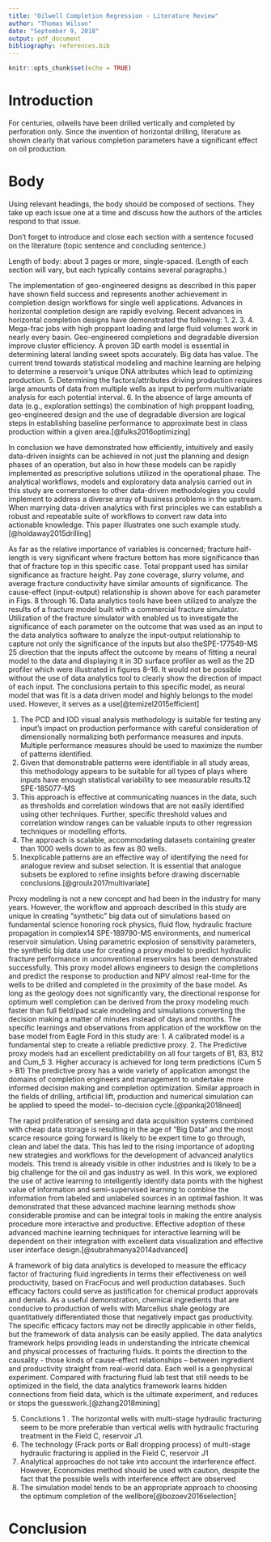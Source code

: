 ```yaml
---
title: "Oilwell Completion Regression - Literature Review"
author: "Thomas Wilson"
date: "September 9, 2018"
output: pdf_document
bibliography: references.bib
---
```


```r
knitr::opts_chunk$set(echo = TRUE)
```

<!-- 
*Total length of literature review should be about 4 single-spaced pages or more (not counting the references page.)*

*Documented in APA style, with section headings for major sections as well as subtopics*
-->

# Introduction

For centuries, oilwells have been drilled vertically and completed by perforation only. Since the invention of horizontal drilling, literature as shown clearly that various completion parameters have a significant effect on oil production. 

# Body
Using relevant headings, the body should be composed of sections. 
They take up each issue one at a time and discuss how the authors of the articles respond to that issue. 

Don’t forget to introduce and close each section with a sentence focused on the literature (topic sentence and concluding sentence.)

Length of body: about 3 pages or more, single-spaced. (Length of each section will vary, but each typically contains several paragraphs.)
 
 
 



The implementation of geo-engineered designs as described in this paper have shown field success and
represents another achievement in completion design workflows for single well applications. Advances in
horizontal completion design are rapidly evolving. Recent advances in horizontal completion designs have
demonstrated the following:
1.
2.
3.
4.
Mega-frac jobs with high proppant loading and large fluid volumes work in nearly every basin.
Geo-engineered completions and degradable diversion improve cluster efficiency.
A proven 3D earth model is essential in determining lateral landing sweet spots accurately.
Big data has value. The current trend towards statistical modeling and machine learning are helping
to determine a reservoir's unique DNA attributes which lead to optimizing production.
5. Determining the factors/attributes driving production requires large amounts of data from multiple
wells as input to perform multivariate analysis for each potential interval.
6. In the absence of large amounts of data (e.g., exploration settings) the combination of high proppant
loading, geo-engineered design and the use of degradable diversion are logical steps in establishing
baseline performance to approximate best in class production within a given area.[@fulks2016optimizing]


In conclusion we have demonstrated how efficiently, intuitively and easily data-driven insights can be
achieved in not just the planning and design phases of an operation, but also in how these models can be
rapidly implemented as prescriptive solutions utilized in the operational phase. The analytical workflows,
models and exploratory data analysis carried out in this study are cornerstones to other data-driven
methodologies you could implement to address a diverse array of business problems in the upstream.
When marrying data-driven analytics with first principles we can establish a robust and repeatable suite
of workflows to convert raw data into actionable knowledge. This paper illustrates one such example
study.[@holdaway2015drilling]

As far as the relative importance of variables is concerned; fracture half-length is very significant where fracture bottom has more significance than that of fracture top in this specific case. Total proppant used has similar significance as fracture height. Pay zone coverage, slurry volume, and average fracture conductivity have similar amounts of significance. The cause-effect (input-output) relationship is shown above for each parameter in Figs. 8 through 16. 
  Data analytics tools have been utilized to analyze the results of a fracture model built with a commercial fracture simulator. Utilization of the fracture simulator with enabled us to investigate the significance of each parameter on the outcome that was used as an input to the data analytics software to analyze the input-output relationship to  capture not only the significance of the inputs but also theSPE-177549-MS 25 direction that the inputs affect the outcome by means of fitting a neural model to the data and displaying it in 3D surface profiler as well as the 2D profiler which were illustrated in figures 8–16. It would not be possible without the use of data analytics tool to clearly show the direction of impact of each input. The conclusions pertain to this specific model, as neural model that was fit is a data driven model and highly belongs to the model used. However, it serves as a use[@temizel2015efficient]
 

1. The PCD and IOD visual analysis methodology is suitable for testing any input's impact on production
performance with careful consideration of dimensionally normalizing both performance measures and
inputs. Multiple performance measures should be used to maximize the number of patterns identified.
2. Given that demonstrable patterns were identifiable in all study areas, this methodology appears to be
suitable for all types of plays where inputs have enough statistical variability to see measurable results.12
SPE-185077-MS
3. This approach is effective at communicating nuances in the data, such as thresholds and correlation
windows that are not easily identified using other techniques. Further, specific threshold values and
correlation window ranges can be valuable inputs to other regression techniques or modelling efforts.
4. The approach is scalable, accommodating datasets containing greater than 1000 wells down to as few
as 80 wells.
5. Inexplicable patterns are an effective way of identifying the need for analogue review and subset
selection. It is essential that analogue subsets be explored to refine insights before drawing discernable
conclusions.[@groulx2017multivariate]


Proxy modeling is not a new concept and had been in the industry for many years. However, the workflow
and approach described in this study are unique in creating "synthetic" big data out of simulations based
on fundamental science honoring rock physics, fluid flow, hydraulic fracture propagation in complex14
SPE-189790-MS
environments, and numerical reservoir simulation. Using parametric explosion of sensitivity parameters, the
synthetic big data use for creating a proxy model to predict hydraulic fracture performance in unconventional
reservoirs has been demonstrated successfully.
This proxy model allows engineers to design the completions and predict the response to production and
NPV almost real-time for the wells to be drilled and completed in the proximity of the base model. As long
as the geology does not significantly vary, the directional response for optimum well completion can be
derived from the proxy modeling much faster than full field/pad scale modeling and simulations converting
the decision making a matter of minutes instead of days and months.
The specific learnings and observations from application of the workflow on the base model from Eagle
Ford in this study are:
1. A calibrated model is a fundamental step to create a reliable predictive proxy.
2. The Predictive proxy models had an excellent predictability on all four targets of B1, B3, B12 and
Cum_5
3. Higher accuracy is achieved for long term predictions (Cum 5 > B1)
The predictive proxy has a wide variety of application amongst the domains of completion engineers and
management to undertake more informed decision making and completion optimization. Similar approach
in the fields of drilling, artificial lift, production and numerical simulation can be applied to speed the model-
to-decision cycle.[@pankaj2018need]


The rapid proliferation of sensing and data acquisition systems combined with cheap data storage is resulting in the age of
“Big Data” and the most scarce resource going forward is likely to be expert time to go through, clean and label the data. This
has led to the rising importance of adopting new strategies and workflows for the development of advanced analytics models.
This trend is already visible in other industries and is likely to be a big challenge for the oil and gas industry as well. In this
work, we explored the use of active learning to intelligently identify data points with the highest value of information and
semi-supervised learning to combine the information from labeled and unlabeled sources in an optimal fashion. It was
demonstrated that these advanced machine learning methods show considerable promise and can be integral tools in making
the entire analysis procedure more interactive and productive. Effective adoption of these advanced machine learning
techniques for interactive learning will be dependent on their integration with excellent data visualization and effective user
interface design.[@subrahmanya2014advanced]

A framework of big data analytics is developed to measure the efficacy factor of fracturing fluid ingredients
in terms their effectiveness on well productivity, based on FracFocus and well production databases. Such
efficacy factors could serve as justification for chemical product approvals and denials.
As a useful demonstration, chemical ingredients that are conducive to production of wells with Marcellus
shale geology are quantitatively differentiated those that negatively impact gas productivity. The specific
efficacy factors may not be directly applicable in other fields, but the framework of data analysis can be
easily applied.
The data analytics framework helps providing leads in understanding the intricate chemical and physical
processes of fracturing fluids. It points the direction to the causality - those kinds of cause-effect
relationships – between ingredient and productivity straight from real-world data.
Each well is a geophysical experiment. Compared with fracturing fluid lab test that still needs to be
optimized in the field, the data analytics framework learns hidden connections from field data, which is the
ultimate experiment, and reduces or stops the guesswork.[@zhang2018mining]

5. Conclutions
1 . The horizontal wells with multi-stage hydraulic fracturing seem to be more preferable than
vertical wells with hydraulic fracturing treatment in the Field C, reservoir J1.
2. The technology (Frack ports or Ball dropping process) of multi-stage hydraulic fracturing is
applied in the Field C, reservoir J1
3. Analytical approaches do not take into account the interference effect. However, Economides
method should be used with caution, despite the fact that the possible wells with interference effect are
observed
4. The simulation model tends to be an appropriate approach to choosing the optimum completion
of the wellbore[@bozoev2016selection]

# Conclusion
<!-- 
Summarize what the literature says about your topic. 
Approximate length: about ¼ page.
-->